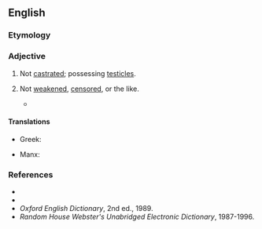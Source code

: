 ==English==

===Etymology===
{{prefix|en|un|castrated}}

===Adjective===
{{en-adj|-}}

# {{lb|en|of a male person or animal}} Not [[castrated]]; possessing [[testicles]].
# {{lb|en|figuratively}} Not [[weaken]]ed, [[censor]]ed, or the like.
#* {{RQ:R. F. Burton Arabian Nights|section=The Translator's Foreword|text=We agreed to collaborate and produce a full, complete, unvarnished, '''uncastrated''' copy of the great original.}}

====Translations====
{{trans-top|not castrated}}
* Greek: {{t|el|αμουνούχιστος}}
{{trans-mid}}
* Manx: {{t|gv|neuspoiyt}}
{{trans-bottom}}

===References===
* {{R:Webster 1828}}
* {{R:Dictionary.com}}
* ''Oxford English Dictionary'', 2nd ed., 1989.
* ''Random House Webster's Unabridged Electronic Dictionary'', 1987-1996.